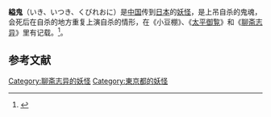 '''縊鬼'''（いき、いつき、くびれおに）是[[中国|中国]]传到[[日本|日本]]的[[妖怪|妖怪]]，是上吊自杀的鬼魂，会死后在自杀的地方重复上演自杀的情形，在《小豆棚》、《[[太平御覧|太平御覧]]》和《[[聊斋志异|聊斋志异]]》里有记载。<ref name="tada128">{{Cite book|author=[[多田克己|多田克己]]編|title=竹原春泉 絵本百物語 -桃山人夜話-|year=1997|publisher=[[国書刊行会|国書刊行会]]|isbn=978-4-336-03948-4|pages=128頁}}</ref>。
==参考文献==
{{reflist}}

[[Category:聊斋志异的妖怪|Category:聊斋志异的妖怪]]
[[Category:東京都的妖怪|Category:東京都的妖怪]]
